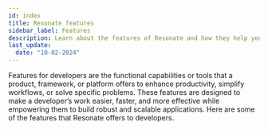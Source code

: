 ```yaml
---
id: index
title: Resonate features
sidebar_label: Features
description: Learn about the features of Resonate and how they help you build resilient applications.
last_update:
  date: "10-02-2024"
---
```


Features for developers are the functional capabilities or tools that a product, framework, or platform offers to enhance productivity, simplify workflows, or solve specific problems.
These features are designed to make a developer’s work easier, faster, and more effective while empowering them to build robust and scalable applications.
Here are some of the features that Resonate offers to developers.


<DocCardList items={useCurrentSidebarCategory().items} />

